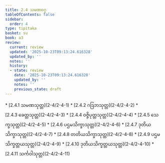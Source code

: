 ```yaml
---
title: 2.4 သမဏဝဂ္ဂ
tableOfContents: false
sidebar:
  order: 4
type: tipitaka
basket: su
book: a3
review:
  current: review
  updated: '2025-10-23T09:13:24.616328'
  updated_by: ''
  notes: ''
  history:
  - state: review
    date: '2025-10-23T09:13:24.616328'
    updated_by: ''
    notes: ''
    previous_state: draft
---
```



<ReviewStatus review={frontmatter.review} showDetails={true} />

<HypothesisAnnotation frontmatter={frontmatter} />

<DynamicBreadcrumb />



<TableOfContents book="a3" section="2.4">
* [2.4.1 သမဏသုတ္တ](2-4/2-4-1)
* [2.4.2 ဂဒြဘသုတ္တ](2-4/2-4-2)
* [2.4.3 ခေတ္တသုတ္တ](2-4/2-4-3)
* [2.4.4 ဝဇ္ဇိပုတ္တသုတ္တ](2-4/2-4-4)
* [2.4.5 သေက္ခသုတ္တ](2-4/2-4-5)
* [2.4.6 ပဌမသိက္ခာသုတ္တ](2-4/2-4-6)
* [2.4.7 ဒုတိယသိက္ခာသုတ္တ](2-4/2-4-7)
* [2.4.8 တတိယသိက္ခာသုတ္တ](2-4/2-4-8)
* [2.4.9 ပဌမသိက္ခတ္တယသုတ္တ](2-4/2-4-9)
* [2.4.10 ဒုတိယသိက္ခတ္တယသုတ္တ](2-4/2-4-10)
* [2.4.11 သင်္ကဝါသုတ္တ](2-4/2-4-11)
</TableOfContents>